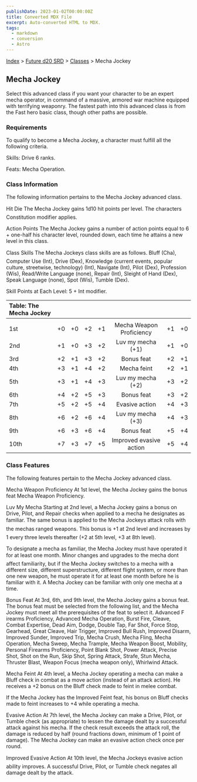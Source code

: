 ```yaml
---
publishDate: 2023-01-02T00:00:00Z
title: Converted MDX File
excerpt: Auto-converted HTML to MDX.
tags:
  - markdown
  - conversion
  - Astro
---
```






[Index](-index) > [Future d20 SRD](future-d20-srd-index) > [Classes](future-d20-srd-classes-index) > Mecha Jockey




## Mecha Jockey


Select this advanced class if you want your character to be an expert mecha operator, in command of a massive, armored war machine equipped with terrifying weaponry. The fastest path into this advanced class is from the Fast hero basic class, though other paths are possible.


### Requirements


To qualify to become a Mecha Jockey, a character must fulfill all the following criteria.


Skills: Drive 6 ranks.


Feats: Mecha Operation.


### Class Information


The following information pertains to the Mecha Jockey advanced class.


Hit Die
The Mecha Jockey gains 1d10 hit points per level. The characters Constitution modifier applies.


Action Points
The Mecha Jockey gains a number of action points equal to 6 + one-half his character level, rounded down, each time he attains a new level in this class.


Class Skills
The Mecha Jockeys class skills are as follows. Bluff (Cha), Computer Use (Int), Drive (Dex), Knowledge (current events, popular culture, streetwise, technology) (Int), Navigate (Int), Pilot (Dex), Profession (Wis), Read/Write Language (none), Repair (Int), Sleight of Hand (Dex), Speak Language (none), Spot (Wis),
Tumble (Dex).


Skill Points at Each Level: 5 + Int modifier.


| Table: The Mecha Jockey |  |  |  |  |  |  |  |
| :------------------------- | :--: | :--: | :--: | :--: | :--: | :--: | --: |
|  |  |  |  |  |  |  |  |
| 1st | +0 | +0 | +2 | +1 | Mecha Weapon Proficiency | +1 | +0 |
| 2nd | +1 | +0 | +3 | +2 | Luv my mecha (+1) | +1 | +0 |
| 3rd | +2 | +1 | +3 | +2 | Bonus feat | +2 | +1 |
| 4th | +3 | +1 | +4 | +2 | Mecha feint | +2 | +1 |
| 5th | +3 | +1 | +4 | +3 | Luv my mecha (+2) | +3 | +2 |
| 6th | +4 | +2 | +5 | +3 | Bonus feat | +3 | +2 |
| 7th | +5 | +2 | +5 | +4 | Evasive action | +4 | +3 |
| 8th | +6 | +2 | +6 | +4 | Luv my mecha (+3) | +4 | +3 |
| 9th | +6 | +3 | +6 | +4 | Bonus feat | +5 | +4 |
| 10th | +7 | +3 | +7 | +5 | Improved evasive action | +5 | +4 |



### Class Features


The following features pertain to the Mecha Jockey advanced class.


Mecha Weapon Proficiency
At 1st level, the Mecha Jockey gains the bonus feat Mecha Weapon Proficiency.


Luv My Mecha
Starting at 2nd level, a Mecha Jockey gains a bonus on Drive, Pilot, and Repair checks when applied to a mecha he designates as familiar. The same bonus is applied to the Mecha Jockeys attack rolls with the mechas ranged weapons. This bonus is +1 at 2nd level and increases by 1 every three levels thereafter (+2 at 5th level, +3 at 8th level).


To designate a mecha as familiar, the Mecha Jockey must have operated it for at least one month. Minor changes and upgrades to the mecha dont affect familiarity, but if the Mecha Jockey switches to a mecha with a different size, different superstructure, different flight system, or more than one new weapon, he must operate it for at least one month before he is familiar with it. A Mecha Jockey can be familiar with only one mecha at a time.


Bonus Feat
At 3rd, 6th, and 9th level, the Mecha Jockey gains a bonus feat. The bonus feat must be selected from the following list, and the Mecha Jockey must meet all the prerequisites of the feat to select it. Advanced F irearms Proficiency, Advanced Mecha Operation, Burst Fire, Cleave, Combat Expertise, Dead Aim, Dodge, Double Tap, Far Shot, Force Stop, Gearhead, Great Cleave, Hair Trigger, Improved Bull Rush, Improved Disarm, Improved Sunder, Improved Trip, Mecha Crush, Mecha Fling, Mecha Operation, Mecha Sweep, Mecha Trample, Mecha Weapon Boost, Mobility, Personal Firearms Proficiency, Point Blank Shot, Power Attack, Precise Shot, Shot on the Run, Skip Shot, Spring Attack, Strafe, Stun Mecha, Thruster Blast, Weapon Focus (mecha weapon only), Whirlwind Attack.


Mecha Feint
At 4th level, a Mecha Jockey operating a mecha can make a Bluff check in combat as a move action (instead of an attack action). He receives a +2 bonus on the Bluff check made to feint in melee combat.


If the Mecha Jockey has the Improved Feint feat, his bonus on Bluff checks made to feint increases to +4 while operating a mecha.


Evasive Action
At 7th level, the Mecha Jockey can make a Drive, Pilot, or Tumble check (as appropriate) to lessen the damage dealt by a successful attack against his mecha. If the check result exceeds the attack roll, the damage is reduced by half (round fractions down, minimum of 1 point of damage). The Mecha Jockey can make an evasive action check once per round.


Improved Evasive Action
At 10th level, the Mecha Jockeys evasive action ability improves. A successful Drive, Pilot, or Tumble check negates all damage dealt by the attack.



